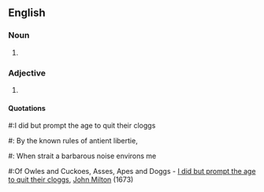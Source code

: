 ==English==

===Noun===
{{en-noun}}

# {{obsolete spelling of|ancient}}

===Adjective===
{{infl|en|adjective}}

# {{obsolete spelling of|ancient}}

====Quotations====
#:I did but prompt the age to quit their cloggs
#: By the known rules of antient libertie,
#: When strait a barbarous noise environs me
#:Of Owles and Cuckoes, Asses, Apes and Doggs - [[s:I did but prompt the age to quit their cloggs|I did but prompt the age to quit their cloggs]], [[w:John Milton|John Milton]] (1673)